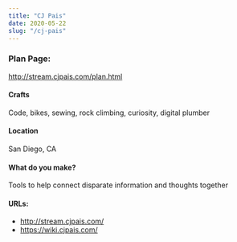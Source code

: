 ```yaml
---
title: "CJ Pais"
date: 2020-05-22
slug: "/cj-pais"
---
```


### Plan Page:
http://stream.cjpais.com/plan.html

#### Crafts
Code, bikes, sewing, rock climbing, curiosity, digital plumber

#### Location
San Diego, CA

#### What do you make?
Tools to help connect disparate information and thoughts together

#### URLs:
- http://stream.cjpais.com/
- https://wiki.cjpais.com/
